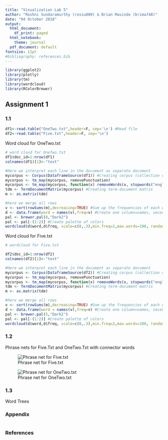 ---
title: "Visualization Lab 5"
author: "Roshni Sundaramurthy (rossu809) & Brian Masinde (brima748)"
date: "04 October 2018"
output:
  html_document:
    df_print: paged
  html_notebook:
    theme: journal
  pdf_document: default
fontsize: 11pt
#bibliography: references.bib
---

```{r libraries, message=FALSE, warning=FALSE, echo=FALSE}
library(ggplot2)
library(plotly)
library(tm)
library(wordcloud)
library(RColorBrewer)

```

## Assignment 1

### 1.1

```{r echo=FALSE}
df1<-read.table("OneTwo.txt",header=F, sep='\n') #Read file
df2<-read.table("Five.txt",header=F, sep='\n')
```

Word cloud for OneTwo.txt
```{r}
# word cloud for OneTwo.txt
df1$doc_id=1:nrow(df1)
colnames(df1)[1]<-"text"

#Here we interpret each line in the document as separate document
mycorpus <- Corpus(DataframeSource(df1)) #Creating corpus (collection of text data)
mycorpus <- tm_map(mycorpus, removePunctuation)
mycorpus <- tm_map(mycorpus, function(x) removeWords(x, stopwords("english")))
tdm <- TermDocumentMatrix(mycorpus) #Creating term-document matrix
m <- as.matrix(tdm)

#here we merge all rows
v <- sort(rowSums(m),decreasing=TRUE) #Sum up the frequencies of each word
d <- data.frame(word = names(v),freq=v) #Create one column=names, second=frequences
pal <- brewer.pal(8,"Dark2")
pal <- pal[-(1:2)] #Create palette of colors
wordcloud(d$word,d$freq, scale=c(8,.3),min.freq=2,max.words=100, random.order=F, rot.per=.15, colors=pal, vfont=c("sans serif","plain"))
```

Word cloud for Five.txt
```{r}
# wordcloud for Five.txt

df2$doc_id=1:nrow(df2)
colnames(df2)[1]<-"text"

#Here we interpret each line in the document as separate document
mycorpus <- Corpus(DataframeSource(df2)) #Creating corpus (collection of text data)
mycorpus <- tm_map(mycorpus, removePunctuation)
mycorpus <- tm_map(mycorpus, function(x) removeWords(x, stopwords("english")))
tdm <- TermDocumentMatrix(mycorpus) #Creating term-document matrix
m <- as.matrix(tdm)

#here we merge all rows
v <- sort(rowSums(m),decreasing=TRUE) #Sum up the frequencies of each word
d <- data.frame(word = names(v),freq=v) #Create one column=names, second=frequences
pal <- brewer.pal(5,"Dark2")
pal <- pal[-(1:2)] #Create palette of colors
wordcloud(d$word,d$freq, scale=c(8,.3),min.freq=2,max.words=100, random.order=F, rot.per=.15, colors=pal, vfont=c("sans serif","plain"))
```

### 1.2

Phrase nets for Five.Txt and OneTwo.Txt with connector words

![Phrase net for Five.txt](Five.png)

![Phrase net for OneTwo.txt](OneTwo.png)


### 1.3

Word Trees


### Appendix

```{r ref.label=knitr::all_labels(), echo = T, eval = F}

```

### References